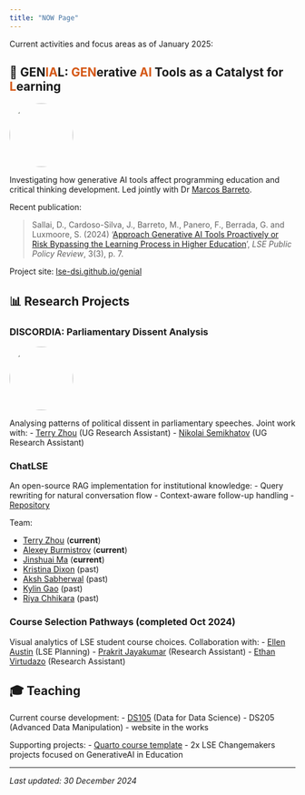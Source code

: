 ```yaml
---
title: "NOW Page"
---
```


Current activities and focus areas as of January 2025:

## 🤖 GEN<font color='#D55816'>IA</font>L: <font color='#D55816'>GEN</font>erative <font color='#D55816'>AI</font> Tools as a Catalyst for <font color='#D55816'>L</font>earning

<img src="images/GENIAL_favicon.png"  style="object-fit: cover;width:8em;height:8em;border-radius: 70%;"/>


Investigating how generative AI tools affect programming education and critical thinking development. Led jointly with Dr [Marcos Barreto](https://marcosebarreto.github.io/).

Recent publication:

> Sallai, D., Cardoso-Silva, J., Barreto, M., Panero, F., Berrada, G. and Luxmoore, S. (2024) '[Approach Generative AI Tools Proactively or Risk Bypassing the Learning Process in Higher Education](https://doi.org/10.31389/lseppr.108)', *LSE Public Policy Review*, 3(3), p. 7.

Project site: [lse-dsi.github.io/genial](http://lse-dsi.github.io/genial)

## 📊 Research Projects

### DISCORDIA: Parliamentary Dissent Analysis

<img src="images/DISCORDIA_favicon.png" style="object-fit: cover;width:8em;height:8em;border-radius: 70%;"/>

Analysing patterns of political dissent in parliamentary speeches. Joint work with:
- [Terry Zhou](https://github.com/tz1211) (UG Research Assistant)
- [Nikolai Semikhatov](https://github.com/Sevnhutsjr) (UG Research Assistant)

### ChatLSE

An open-source RAG implementation for institutional knowledge:
- Query rewriting for natural conversation flow
- Context-aware follow-up handling
- [Repository](https://github.com/LSE-DSI/chat-lse)

Team:

- [Terry Zhou](https://github.com/tz1211) (**current**)
- [Alexey Burmistrov](https://github.com/aliceandchains) (**current**)
- [Jinshuai Ma](https://github.com/Mayazure) (**current**)
- [Kristina Dixon](https://github.com/KristinaD1910) (past)
- [Aksh Sabherwal](https://github.com/akshsabherwal) (past)
- [Kylin Gao](https://github.com/gaoonline) (past)
- [Riya Chhikara](https://github.com/RiyaChhikara) (past)

### Course Selection Pathways (completed Oct 2024)

Visual analytics of LSE student course choices. Collaboration with:
- [Ellen Austin](https://www.linkedin.com/in/ellen-austin-886a03a/) (LSE Planning)
- [Prakrit Jayakumar](https://github.com/prakritj) (Research Assistant)
- [Ethan Virtudazo](https://github.com/ethanvirtudazo) (Research Assistant)

## 🎓 Teaching

Current course development:
- [DS105](https://lse-dsi.github.io/DS105) (Data for Data Science)
- DS205 (Advanced Data Manipulation) - website in the works

Supporting projects:
- [Quarto course template](https://github.com/jonjoncardoso/quarto-template-for-university-courses)
- 2x LSE Changemakers projects focused on GenerativeAI in Education

---
*Last updated: 30 December 2024*

[^1]: About the [/now page movement](https://sive.rs/nowff)
